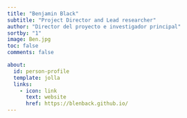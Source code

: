 ```yaml
---
title: "Benjamin Black"
subtitle: "Project Director and Lead researcher"
author: "Director del proyecto e investigador principal"
sortby: "1"
image: Ben.jpg
toc: false
comments: false

about:
  id: person-profile
  template: jolla
  links:
    - icon: link
      text: website
      href: https://blenback.github.io/
---
```


<!-- ```{=html} -->
<!-- <meta http-equiv="Refresh" content="0; url='https://blenback.github.io/'" /> -->
<!-- ``` -->

:::{#person-profile}
:::
